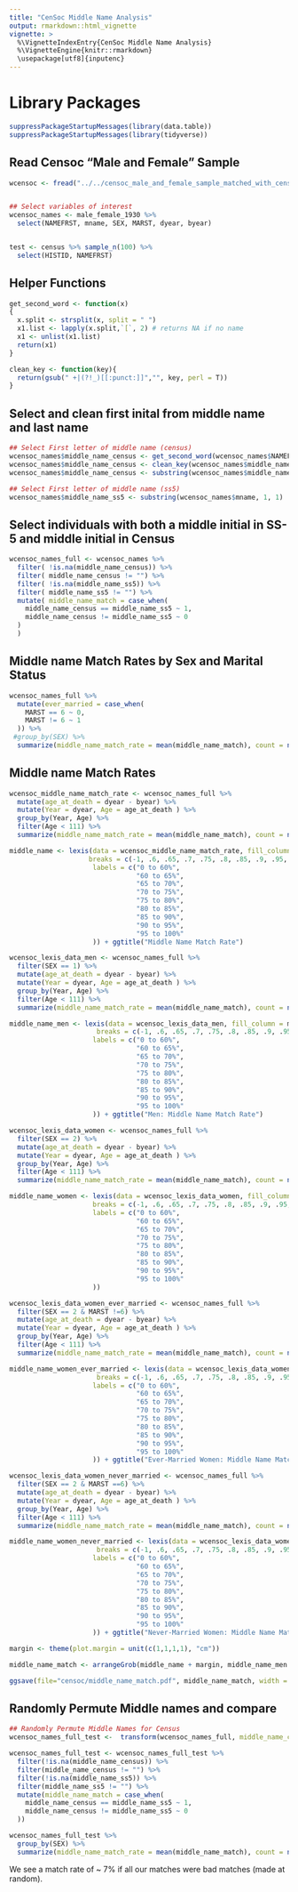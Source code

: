 ```yaml
---
title: "CenSoc Middle Name Analysis"
output: rmarkdown::html_vignette
vignette: >
  %\VignetteIndexEntry{CenSoc Middle Name Analysis}
  %\VignetteEngine{knitr::rmarkdown}
  \usepackage[utf8]{inputenc}
---
```


# Library Packages
```r
suppressPackageStartupMessages(library(data.table))
suppressPackageStartupMessages(library(tidyverse))
```

## Read Censoc "Male and Female" Sample
```r
wcensoc <- fread("../../censoc_male_and_female_sample_matched_with_census_1930.csv")


## Select variables of interest
wcensoc_names <- male_female_1930 %>%
  select(NAMEFRST, mname, SEX, MARST, dyear, byear)


test <- census %>% sample_n(100) %>% 
  select(HISTID, NAMEFRST)
```


## Helper Functions 
```r
get_second_word <- function(x)
{
  x.split <- strsplit(x, split = " ")
  x1.list <- lapply(x.split,`[`, 2) # returns NA if no name
  x1 <- unlist(x1.list)
  return(x1)
}

clean_key <- function(key){
  return(gsub(" +|(?!_)[[:punct:]]","", key, perl = T))
}
```

## Select and clean first inital from middle name and last name 
```r
## Select First letter of middle name (census)
wcensoc_names$middle_name_census <- get_second_word(wcensoc_names$NAMEFRST)
wcensoc_names$middle_name_census <- clean_key(wcensoc_names$middle_name_census)
wcensoc_names$middle_name_census <- substring(wcensoc_names$middle_name_census, 1, 1)

## Select First letter of middle name (ss5)
wcensoc_names$middle_name_ss5 <- substring(wcensoc_names$mname, 1, 1)
```

## Select individuals with both a middle initial in SS-5 and middle initial in Census

```r
wcensoc_names_full <- wcensoc_names %>% 
  filter( !is.na(middle_name_census)) %>% 
  filter( middle_name_census != "") %>% 
  filter( !is.na(middle_name_ss5)) %>% 
  filter( middle_name_ss5 != "") %>% 
  mutate( middle_name_match = case_when(
    middle_name_census == middle_name_ss5 ~ 1,
    middle_name_census != middle_name_ss5 ~ 0
  )
  )
```


## Middle name Match Rates by Sex and Marital Status

```r
wcensoc_names_full %>% 
  mutate(ever_married = case_when(
    MARST == 6 ~ 0,
    MARST != 6 ~ 1
  )) %>% 
 #group_by(SEX) %>%
  summarize(middle_name_match_rate = mean(middle_name_match), count = n())

```


## Middle name Match Rates
```r
wcensoc_middle_name_match_rate <- wcensoc_names_full %>% 
  mutate(age_at_death = dyear - byear) %>% 
  mutate(Year = dyear, Age = age_at_death ) %>% 
  group_by(Year, Age) %>%
  filter(Age < 111) %>%
  summarize(middle_name_match_rate = mean(middle_name_match), count = n())

middle_name <- lexis(data = wcensoc_middle_name_match_rate, fill_column = middle_name_match_rate, 
                    breaks = c(-1, .6, .65, .7, .75, .8, .85, .9, .95, 5),
                     labels = c("0 to 60%",
                                "60 to 65%",
                                "65 to 70%",
                                "70 to 75%",
                                "75 to 80%",
                                "80 to 85%",
                                "85 to 90%",
                                "90 to 95%",
                                "95 to 100%"
                     )) + ggtitle("Middle Name Match Rate")

```

```r
wcensoc_lexis_data_men <- wcensoc_names_full %>% 
  filter(SEX == 1) %>% 
  mutate(age_at_death = dyear - byear) %>% 
  mutate(Year = dyear, Age = age_at_death ) %>% 
  group_by(Year, Age) %>%
  filter(Age < 111) %>%
  summarize(middle_name_match_rate = mean(middle_name_match), count = n())

middle_name_men <- lexis(data = wcensoc_lexis_data_men, fill_column = middle_name_match_rate,
                      breaks = c(-1, .6, .65, .7, .75, .8, .85, .9, .95, 5),
                     labels = c("0 to 60%",
                                "60 to 65%",
                                "65 to 70%",
                                "70 to 75%",
                                "75 to 80%",
                                "80 to 85%",
                                "85 to 90%",
                                "90 to 95%",
                                "95 to 100%"
                     )) + ggtitle("Men: Middle Name Match Rate")
```

```r
wcensoc_lexis_data_women <- wcensoc_names_full %>% 
  filter(SEX == 2) %>% 
  mutate(age_at_death = dyear - byear) %>% 
  mutate(Year = dyear, Age = age_at_death ) %>% 
  group_by(Year, Age) %>%
  filter(Age < 111) %>%
  summarize(middle_name_match_rate = mean(middle_name_match), count = n())

middle_name_women <- lexis(data = wcensoc_lexis_data_women, fill_column = middle_name_match_rate, 
                     breaks = c(-1, .6, .65, .7, .75, .8, .85, .9, .95, 5),
                     labels = c("0 to 60%",
                                "60 to 65%",
                                "65 to 70%",
                                "70 to 75%",
                                "75 to 80%",
                                "80 to 85%",
                                "85 to 90%",
                                "90 to 95%",
                                "95 to 100%"
                     ))
```

```r
wcensoc_lexis_data_women_ever_married <- wcensoc_names_full %>% 
  filter(SEX == 2 & MARST !=6) %>% 
  mutate(age_at_death = dyear - byear) %>% 
  mutate(Year = dyear, Age = age_at_death ) %>% 
  group_by(Year, Age) %>%
  filter(Age < 111) %>%
  summarize(middle_name_match_rate = mean(middle_name_match), count = n())

middle_name_women_ever_married <- lexis(data = wcensoc_lexis_data_women_ever_married, fill_column = middle_name_match_rate, 
                      breaks = c(-1, .6, .65, .7, .75, .8, .85, .9, .95, 5),
                     labels = c("0 to 60%",
                                "60 to 65%",
                                "65 to 70%",
                                "70 to 75%",
                                "75 to 80%",
                                "80 to 85%",
                                "85 to 90%",
                                "90 to 95%",
                                "95 to 100%"
                     )) + ggtitle("Ever-Married Women: Middle Name Match Rate")
```


```r
wcensoc_lexis_data_women_never_married <- wcensoc_names_full %>% 
  filter(SEX == 2 & MARST ==6) %>% 
  mutate(age_at_death = dyear - byear) %>% 
  mutate(Year = dyear, Age = age_at_death ) %>% 
  group_by(Year, Age) %>%
  filter(Age < 111) %>%
  summarize(middle_name_match_rate = mean(middle_name_match), count = n())

middle_name_women_never_married <- lexis(data = wcensoc_lexis_data_women_never_married, fill_column = middle_name_match_rate, 
                      breaks = c(-1, .6, .65, .7, .75, .8, .85, .9, .95, 5),
                     labels = c("0 to 60%",
                                "60 to 65%",
                                "65 to 70%",
                                "70 to 75%",
                                "75 to 80%",
                                "80 to 85%",
                                "85 to 90%",
                                "90 to 95%",
                                "95 to 100%"
                     )) + ggtitle("Never-Married Women: Middle Name Match Rate")
```

```r
margin <- theme(plot.margin = unit(c(1,1,1,1), "cm"))

middle_name_match <- arrangeGrob(middle_name + margin, middle_name_men + margin, middle_name_women_ever_married + margin, middle_name_women_never_married + margin, nrow=2)

ggsave(file="censoc/middle_name_match.pdf", middle_name_match, width = 20, height = 20)
```



## Randomly Permute Middle names and compare
```r

## Randomly Permute Middle Names for Census
wcensoc_names_full_test <-  transform(wcensoc_names_full, middle_name_census = sample(middle_name_census) )

wcensoc_names_full_test <- wcensoc_names_full_test %>% 
  filter(!is.na(middle_name_census)) %>% 
  filter(middle_name_census != "") %>% 
  filter(!is.na(middle_name_ss5)) %>% 
  filter(middle_name_ss5 != "") %>% 
  mutate(middle_name_match = case_when(
    middle_name_census == middle_name_ss5 ~ 1,
    middle_name_census != middle_name_ss5 ~ 0
  ))

wcensoc_names_full_test %>% 
  group_by(SEX) %>%
  summarize(middle_name_match_rate = mean(middle_name_match), count = n())
```

We see a match rate of ~ 7% if all our matches were bad matches (made at random).


